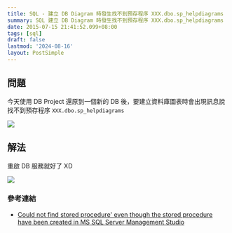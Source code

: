 ```yaml
---
title: SQL - 建立 DB Diagram 時發生找不到預存程序 XXX.dbo.sp_helpdiagrams
summary: SQL 建立 DB Diagram 時發生找不到預存程序 XXX.dbo.sp_helpdiagrams
date: 2015-07-15 21:41:52.099+08:00
tags: [sql]
draft: false
lastmod: '2024-08-16'
layout: PostSimple
---
```


## 問題

今天使用 DB Project 還原到一個新的 DB 後，要建立資料庫圖表時會出現訊息說 找不到預存程序 `XXX.dbo.sp_helpdiagrams`

![](/static/images/404.webp)

## 解法

重啟 DB 服務就好了 XD

![](/static/images/404.webp)

### 參考連結

- [Could not find stored procedure' even though the stored procedure have been created in MS SQL Server Management Studio](https://dba.stackexchange.com/questions/23983/could-not-find-stored-procedure-even-though-the-stored-procedure-have-been-cre)
